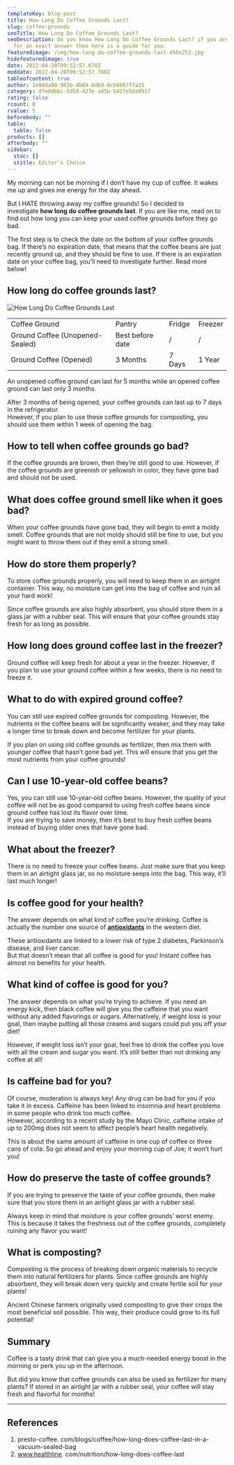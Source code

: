 ```yaml
---
templateKey: blog-post
title: How Long Do Coffee Grounds Last?
slug: coffee-grounds
seoTitle: How Long Do Coffee Grounds Last?
seoDescription: Do you know How Long Do Coffee Grounds Last? if you are looking
  for an exact answer then here is a guide for you.
featuredimage: /img/how-long-do-coffee-grounds-last-450x253.jpg
hidefeaturedimage: true
date: 2022-04-20T09:52:57.670Z
moddate: 2022-04-20T09:52:57.780Z
tableofcontent: true
author: 1e98da90-901b-4b84-bdb9-0cb9867f7a21
category: dfe9db6c-5d58-427e-a45b-b427e5da091f
rating: false
rcount: 0
rvalue: 5
beforebody: ""
table:
  table: false
products: []
afterbody: ""
sidebar:
  stoc: []
  stitle: Editor's Choice
---
```

My morning can not be morning if I don’t have my cup of coffee. It wakes me up and gives me energy for the day ahead.

But I HATE throwing away my coffee grounds! So I decided to investigate **how long do coffee grounds last**. If you are like me, read on to find out how long you can keep your used coffee grounds before they go bad.

The first step is to check the date on the bottom of your coffee grounds bag. If there’s no expiration date, that means that the coffee beans are just recently ground up, and they should be fine to use. If there is an expiration date on your coffee bag, you’ll need to investigate further. Read more below!

## How long do coffee grounds last?

![How Long Do Coffee Grounds Last](/img/how-long-do-coffee-grounds-last-450x253.jpg "How Long Do Coffee Grounds Last")



|                                 |                  |        |         |
| ------------------------------- | ---------------- | ------ | ------- |
| Coffee Ground                   | Pantry           | Fridge | Freezer |
| Ground Coffee (Unopened-Sealed) | Best before date | /      | /       |
| Ground Coffee (Opened)          | 3 Months         | 7 Days | 1 Year  |

An unopened coffee ground can last for 5 months while an opened coffee ground can last only 3 months.

After 3 months of being opened, your coffee grounds can last up to 7 days in the refrigerator.\
However, if you plan to use these coffee grounds for composting, you should use them within 1 week of opening the bag.

## How to tell when coffee grounds go bad?

If the coffee grounds are brown, then they’re still good to use. However, if the coffee grounds are greenish or yellowish in color, they have gone bad and should not be used.

## What does coffee ground smell like when it goes bad?

When your coffee grounds have gone bad, they will begin to emit a moldy smell. Coffee grounds that are not moldy should still be fine to use, but you might want to throw them out if they emit a strong smell.

## How do store them properly?

To store coffee grounds properly, you will need to keep them in an airtight container. This way, no moisture can get into the bag of coffee and ruin all your hard work!

Since coffee grounds are also highly absorbent, you should store them in a glass jar with a rubber seal. This will ensure that your coffee grounds stay fresh for as long as possible.

## How long does ground coffee last in the freezer?

Ground coffee will keep fresh for about a year in the freezer. However, if you plan to use your ground coffee within a few weeks, there is no need to freeze it.

## What to do with expired ground coffee?

You can still use expired coffee grounds for composting. However, the nutrients in the coffee beans will be significantly weaker, and they may take a longer time to break down and become fertilizer for your plants.

If you plan on using old coffee grounds as fertilizer, then mix them with younger coffee that hasn’t gone bad yet. This will ensure that you get the most nutrients from your coffee grounds!

## Can I use 10-year-old coffee beans?

Yes, you can still use 10-year-old coffee beans. However, the quality of your coffee will not be as good compared to using fresh coffee beans since ground coffee has lost its flavor over time.\
If you are trying to save money, then it’s best to buy fresh coffee beans instead of buying older ones that have gone bad.

## What about the freezer?

There is no need to freeze your coffee beans. Just make sure that you keep them in an airtight glass jar, so no moisture seeps into the bag. This way, it’ll last much longer!

## Is coffee good for your health?

The answer depends on what kind of coffee you’re drinking. Coffee is actually the number one source of **[antioxidants](https://en.wikipedia.org/wiki/Antioxidant)** in the western diet.

These antioxidants are linked to a lower risk of type 2 diabetes, Parkinson’s disease, and liver cancer.\
But that doesn’t mean that all coffee is good for you! Instant coffee has almost no benefits for your health.

## What kind of coffee is good for you?

The answer depends on what you’re trying to achieve. If you need an energy kick, then black coffee will give you the caffeine that you want without any added flavorings or sugars. Alternatively, if weight loss is your goal, then maybe putting all those creams and sugars could put you off your diet!

However, if weight loss isn’t your goal, feel free to drink the coffee you love with all the cream and sugar you want. It’s still better than not drinking any coffee at all!

## Is caffeine bad for you?

Of course, moderation is always key! Any drug can be bad for you if you take it in excess. Caffeine has been linked to insomnia and heart problems in some people who drink too much coffee.\
However, according to a recent study by the Mayo Clinic, caffeine intake of up to 200mg does not seem to affect people’s heart health negatively.

This is about the same amount of caffeine in one cup of coffee or three cans of cola. So go ahead and enjoy your morning cup of Joe; it won’t hurt you!

## How do preserve the taste of coffee grounds?

If you are trying to preserve the taste of your coffee grounds, then make sure that you store them in an airtight glass jar with a rubber seal.

Always keep in mind that moisture is your coffee grounds’ worst enemy. This is because it takes the freshness out of the coffee grounds, completely ruining any flavor you want!

## What is composting?

Composting is the process of breaking down organic materials to recycle them into natural fertilizers for plants. Since coffee grounds are highly absorbent, they will break down very quickly and create fertile soil for your plants!

Ancient Chinese farmers originally used composting to give their crops the most beneficial soil possible. This way, their produce could grow to its full potential!

## Summary

Coffee is a tasty drink that can give you a much-needed energy boost in the morning or perk you up in the afternoon.

But did you know that coffee grounds can also be used as fertilizer for many plants? If stored in an airtight jar with a rubber seal, your coffee will stay fresh and flavorful for months!

- - -

## References

1. presto-coffee. com/blogs/coffee/how-long-does-coffee-last-in-a-vacuum-sealed-bag
2. www.healthline. com/nutrition/how-long-does-coffee-last